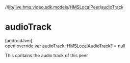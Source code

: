 //[lib](../../../index)/[live.hms.video.sdk.models](../index)/[HMSLocalPeer](index)/[audioTrack](audio-track)

# audioTrack

[androidJvm]\
open override var [audioTrack](audio-track): [HMSLocalAudioTrack](../../live.hms.video.media.tracks/-h-m-s-local-audio-track/index)? = null

This contains the audio track of this peer
